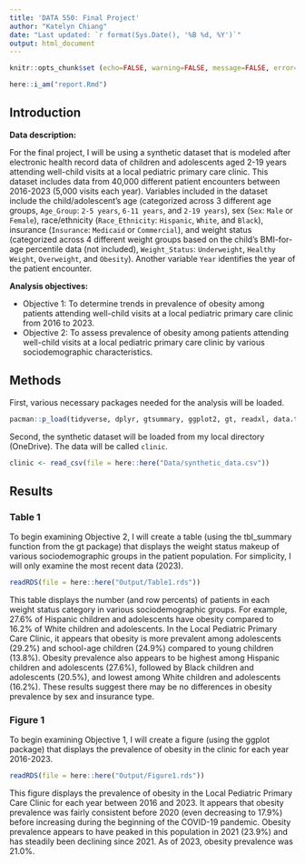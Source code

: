 ```yaml
---
title: 'DATA 550: Final Project'
author: "Katelyn Chiang"
date: "Last updated: `r format(Sys.Date(), '%B %d, %Y')`"
output: html_document
---
```


```r
knitr::opts_chunk$set (echo=FALSE, warning=FALSE, message=FALSE, error=FALSE)
```

```r
here::i_am("report.Rmd")
```

## Introduction 

**Data description:** 

For the final project, I will be using a synthetic dataset that is modeled after electronic health record data of children and adolescents aged 2-19 years attending well-child visits at a local pediatric primary care clinic. This dataset includes data from 40,000 different patient encounters between 2016-2023 (5,000 visits each year). Variables included in the dataset include the child/adolescent's age (categorized across 3 different age groups, `Age_Group`: `2-5 years`, `6-11 years`, and `2-19 years`), sex (`Sex`: `Male` or `Female`), race/ethnicity (`Race_Ethnicity`: `Hispanic`,  `White`, and `Black`), insurance (`Insurance`: `Medicaid` or `Commercial`), and weight status (categorized across 4 different weight groups based on the child's BMI-for-age percentile data (not included), `Weight_Status`: `Underweight`, `Healthy Weight`, `Overweight`, and `Obesity`). Another variable `Year` identifies the year of the patient encounter. 

**Analysis objectives:**

* Objective 1: To determine trends in prevalence of obesity among patients attending well-child visits at a local pediatric primary care clinic from 2016 to 2023. 
* Objective 2: To assess prevalence of obesity among patients attending well-child visits at a local pediatric primary care clinic by various sociodemographic characteristics. 

## Methods

First, various necessary packages needed for the analysis will be loaded. 

```r
pacman::p_load(tidyverse, dplyr, gtsummary, ggplot2, gt, readxl, data.table, ggrepel, knitr, yaml, rmarkdown, here)
```

Second, the synthetic dataset will be loaded from my local directory (OneDrive). The data will be called `clinic`. 

```r
clinic <- read_csv(file = here::here("Data/synthetic_data.csv"))
```

## Results

### Table 1

To begin examining Objective 2, I will create a table (using the tbl_summary function from the gt package) that displays the weight status makeup of various sociodemographic groups in the patient population. For simplicity, I will only examine the most recent data (2023). 

```r
readRDS(file = here::here("Output/Table1.rds"))
```


This table displays the number (and row percents) of patients in each weight status category in various sociodemographic groups. For example, 27.6% of Hispanic children and adolescents have obesity compared to 16.2% of White children and adolescents. In the Local Pediatric Primary Care Clinic, it appears that obesity is more prevalent among adolescents (29.2%) and school-age children (24.9%) compared to young children (13.8%). Obesity prevalence also appears to be highest among Hispanic children and adolescents (27.6%), followed by Black children and adolescents (20.5%), and lowest among White children and adolescents (16.2%). These results suggest there may be no differences in obesity prevalence by sex and insurance type. 

### Figure 1 

To begin examining Objective 1, I will create a figure (using the ggplot package) that displays the prevalence of obesity in the clinic for each year 2016-2023.

```r
readRDS(file = here::here("Output/Figure1.rds"))
```


This figure displays the prevalence of obesity in the Local Pediatric Primary Care Clinic for each year between 2016 and 2023. It appears that obesity prevalence was fairly consistent before 2020 (even decreasing to 17.9%) before increasing during the beginning of the COVID-19 pandemic. Obesity prevalence appears to have peaked in this population in 2021 (23.9%) and has steadily been declining since 2021. As of 2023, obesity prevalence was 21.0%. 